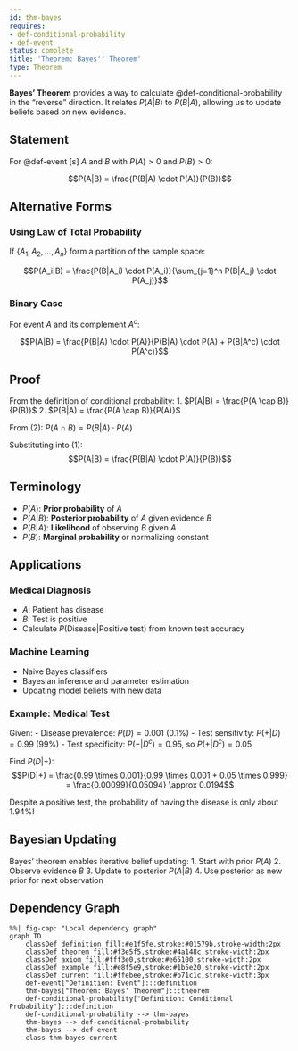 ```yaml
---
id: thm-bayes
requires:
- def-conditional-probability
- def-event
status: complete
title: 'Theorem: Bayes'' Theorem'
type: Theorem
---
```


**Bayes' Theorem** provides a way to calculate @def-conditional-probability in the "reverse" direction. It relates $P(A|B)$ to $P(B|A)$, allowing us to update beliefs based on new evidence.

## Statement

For @def-event[s] $A$ and $B$ with $P(A) > 0$ and $P(B) > 0$:

$$P(A|B) = \frac{P(B|A) \cdot P(A)}{P(B)}$$

## Alternative Forms

### Using Law of Total Probability

If $\{A_1, A_2, ..., A_n\}$ form a partition of the sample space:

$$P(A_i|B) = \frac{P(B|A_i) \cdot P(A_i)}{\sum_{j=1}^n P(B|A_j) \cdot P(A_j)}$$

### Binary Case

For event $A$ and its complement $A^c$:

$$P(A|B) = \frac{P(B|A) \cdot P(A)}{P(B|A) \cdot P(A) + P(B|A^c) \cdot P(A^c)}$$

## Proof

From the definition of conditional probability:
1. $P(A|B) = \frac{P(A \cap B)}{P(B)}$
2. $P(B|A) = \frac{P(A \cap B)}{P(A)}$

From (2): $P(A \cap B) = P(B|A) \cdot P(A)$

Substituting into (1):
$$P(A|B) = \frac{P(B|A) \cdot P(A)}{P(B)}$$

## Terminology

- $P(A)$: **Prior probability** of $A$
- $P(A|B)$: **Posterior probability** of $A$ given evidence $B$
- $P(B|A)$: **Likelihood** of observing $B$ given $A$
- $P(B)$: **Marginal probability** or normalizing constant

## Applications

### Medical Diagnosis
- $A$: Patient has disease
- $B$: Test is positive
- Calculate $P(\text{Disease}|\text{Positive test})$ from known test accuracy

### Machine Learning
- Naive Bayes classifiers
- Bayesian inference and parameter estimation
- Updating model beliefs with new data

### Example: Medical Test

Given:
- Disease prevalence: $P(D) = 0.001$ (0.1%)
- Test sensitivity: $P(+|D) = 0.99$ (99%)
- Test specificity: $P(-|D^c) = 0.95$, so $P(+|D^c) = 0.05$

Find $P(D|+)$:
$$P(D|+) = \frac{0.99 \times 0.001}{0.99 \times 0.001 + 0.05 \times 0.999} = \frac{0.00099}{0.05094} \approx 0.0194$$

Despite a positive test, the probability of having the disease is only about 1.94%!

## Bayesian Updating

Bayes' theorem enables iterative belief updating:
1. Start with prior $P(A)$
2. Observe evidence $B$
3. Update to posterior $P(A|B)$
4. Use posterior as new prior for next observation

## Dependency Graph

```mermaid
%%| fig-cap: "Local dependency graph"
graph TD
    classDef definition fill:#e1f5fe,stroke:#01579b,stroke-width:2px
    classDef theorem fill:#f3e5f5,stroke:#4a148c,stroke-width:2px
    classDef axiom fill:#fff3e0,stroke:#e65100,stroke-width:2px
    classDef example fill:#e8f5e9,stroke:#1b5e20,stroke-width:2px
    classDef current fill:#ffebee,stroke:#b71c1c,stroke-width:3px
    def-event["Definition: Event"]:::definition
    thm-bayes["Theorem: Bayes' Theorem"]:::theorem
    def-conditional-probability["Definition: Conditional Probability"]:::definition
    def-conditional-probability --> thm-bayes
    thm-bayes --> def-conditional-probability
    thm-bayes --> def-event
    class thm-bayes current
```